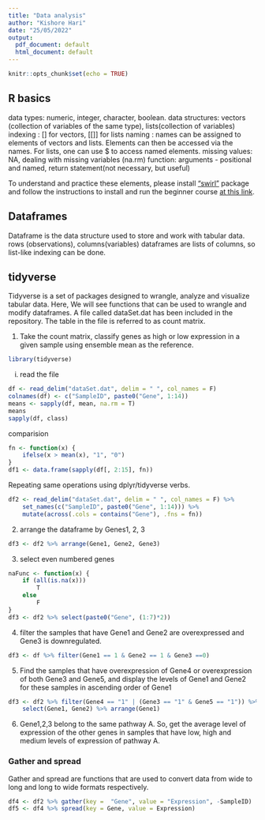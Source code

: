 ```yaml
---
title: "Data analysis"
author: "Kishore Hari"
date: "25/05/2022"
output:
  pdf_document: default
  html_document: default
---
```


```r
knitr::opts_chunk$set(echo = TRUE)
```

## R basics

data types: numeric, integer, character, boolean. 
data structures: vectors (collection of variables of the same type), lists(collection of variables)
indexing : [] for vectors, [[]] for lists
naming : names can be assigned to elements of vectors and lists. Elements can then be accessed via the names. For lists, one can use $ to access named elements.
missing values: NA, dealing with missing variables (na.rm)
function: arguments - positional and named, return statement(not necessary, but useful)

To understand and practice these elements, please install ["swirl"](https://swirlstats.com/students.html) package and follow the instructions to install and run the beginner course [at this link](https://github.com/swirldev/swirl_courses/blob/master/README.md). 

## Dataframes
Dataframe is the data structure used to store and work with tabular data.
rows (observations), columns(variables)
dataframes are lists of columns, so list-like indexing can be done.

## tidyverse
Tidyverse is a set of packages designed to wrangle, analyze and visualize tabular data. Here, We will see functions that can be used to wrangle and modify dataframes. 
A file called dataSet.dat has been included in the repository. The table in the file is referred to as count matrix. 

1. Take the count matrix, classify genes as high or low expression in a given sample using ensemble mean as the reference.

```r
library(tidyverse)
```

i) read the file

```r
df <- read_delim("dataSet.dat", delim = " ", col_names = F)
colnames(df) <- c("SampleID", paste0("Gene", 1:14))
means <- sapply(df, mean, na.rm = T)
means
sapply(df, class)
```
comparision

```r
fn <- function(x) {
    ifelse(x > mean(x), "1", "0")
}
df1 <- data.frame(sapply(df[, 2:15], fn))
```


Repeating same operations using dplyr/tidyverse verbs.

```r
df2 <- read_delim("dataSet.dat", delim = " ", col_names = F) %>%
    set_names(c("SampleID", paste0("Gene", 1:14))) %>%
    mutate(across(.cols = contains("Gene"), .fns = fn))
```

2. arrange the dataframe by Genes1, 2, 3

```r
df3 <- df2 %>% arrange(Gene1, Gene2, Gene3)
```

3. select even numbered genes

```r
naFunc <- function(x) {
    if (all(is.na(x)))
        T
    else
        F
}
df3 <- df2 %>% select(paste0("Gene", (1:7)*2))
```


4. filter the samples that have Gene1 and Gene2 are overexpressed and Gene3 is downregulated.

```r
df3 <- df %>% filter(Gene1 == 1 & Gene2 == 1 & Gene3 ==0)
```

5. Find the samples that have overexpression of Gene4 or overexpression of both Gene3 and Gene5, and display the levels of Gene1 and Gene2 for these samples in ascending order of Gene1

```r
df3 <- df2 %>% filter(Gene4 == "1" | (Gene3 == "1" & Gene5 == "1")) %>%
    select(Gene1, Gene2) %>% arrange(Gene1)

```


6. Gene1,2,3 belong to the same pathway A. So, get the average level of expression of the other genes in samples that have low, high and medium levels of expression of pathway A. 


### Gather and spread

Gather and spread are functions that are used to convert data from wide to long and long to wide formats respectively. 

```r
df4 <- df2 %>% gather(key =  "Gene", value = "Expression", -SampleID)
df5 <- df4 %>% spread(key = Gene, value = Expression)
```

